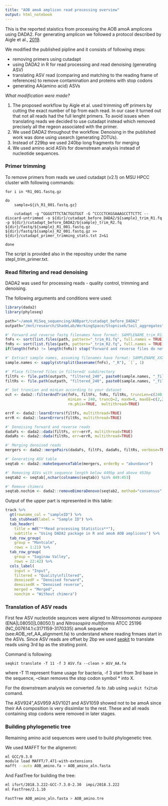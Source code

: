 ```yaml
---
title: "AOB amoA amplicon read processing overview"
output: html_notebook
---
```


This is the reported staistics from processing the AOB amoA amplicons using DADA2. For generating amplicon we followed a protocol described by Aigle et al., [2019](https://environmentalmicrobiome.biomedcentral.com/articles/10.1186/s40793-019-0342-6). 

We modified the published pipline and it consists of following steps:

+ removing primers using cutadapt
+ using DADA2 in R for read processing and read denoising (generating ASV)
+ translating ASV read (comparing and matching to the reading frame of references) to remove contamination and proteins with stop codons
+ generating AA(amino acid) ASVs

*What modification were made?*

1. The proposed workflow by Aigle et al. used trimming off primers by cutting the exact number of bp from each read. In our case it turned out that not all reads had the full lenght primers. To avoid issues when translating reads we decided to use cutadapt instead which removed precisely all the regeon associated with the primer.
2. We used DADA2 throughout the workflow. Denoising in the published work was done using usearch (generating ZOTUs). 
3. Instead of 229bp we used 240bp long fragments for merging
4. We used amino acid ASVs for downstream analysis instead of nucleotide sequences. 

### Primer trimming
To remove primers from reads we used cutadapt (v2.1) on MSU HPCC cluster with following commands:
```{}
for i in *R1_001.fastq.gz

do
	sample=${i%_R1_001.fastq.gz}

	cutadapt -g ^GGGGTTTCTACTGGTGGT -G ^CCCCTCKGSAAAGCCTTCTTC --discard-untrimmed -o ${dir}/cutadapt_before_DADA2/${sample}_trim_R1.fq -p ${dir}/cutadapt_before_DADA2/${sample}_trim_R2.fq ${dir}/fastq/${sample}_R1_001.fastq.gz ${dir}/fastq/${sample}_R2_001.fastq.gz >> ${dir}/cutadapt_primer_trimming_stats.txt 2>&1
	
done
```
The script is provided also in the repositoy under the name stepI_trim_primer.txt.

### Read filtering and read denoising
DADA2 was used for processing reads - quality control, trimming and denoising. 

The following arguments and conditions were used:
```r
library(dada2)
library(phyloseq)

path="~/amoA_MiSeq_sequencing/AOBpart/cutadapt_before_DADA2"
outpath="/mnt/research/ShadeLab/WorkingSpace/Stopnisek/Soil_aggregates"

#' Forward and reverse fastq filenames have format: SAMPLENAME_trim_R1.fq and SAMPLENAME_trim_R2.fq
fnFs <- sort(list.files(path, pattern="_trim_R1.fq", full.names = TRUE)) #pattern can be modify
fnRs <- sort(list.files(path, pattern="_trim_R2.fq", full.names = TRUE)) #pattern can be modify
if(length(fnFs) != length(fnRs)) stop("Forward and reverse files do not mach")

#' Extract sample names, assuming filenames have format: SAMPLENAME_XXX.fastq
sample.names <- sapply(strsplit(basename(fnFs), "_R"), `[`, 1)

#' Place filtered files in filtered/ subdirectory
filtFs <- file.path(outpath, "filtered_240", paste0(sample.names, "_filt_F.fastq.gz"))
filtRs <- file.path(outpath, "filtered_240", paste0(sample.names, "_filt_R.fastq.gz"))

#' Set truncLen and minLen according to your dataset
out <- dada2::filterAndTrim(fnFs, filtFs, fnRs, filtRs, truncLen=c(240,240), 
                            minLen = 240, truncQ=2, maxN=0, maxEE=c(2,2), compress=TRUE, 
                            rm.phix=TRUE,  multithread=TRUE)

errF <- dada2::learnErrors(filtFs, multithread=TRUE)
errR <- dada2::learnErrors(filtRs, multithread=TRUE)

#' Denoising forward and reverse reads
dadaFs <- dada2::dada(filtFs, err=errF, multithread=TRUE)
dadaRs <- dada2::dada(filtRs, err=errR, multithread=TRUE)

#' Merging denoised reads
mergers <- dada2::mergePairs(dadaFs, filtFs, dadaRs, filtRs, verbose=TRUE)

#' Generating ASV table
seqtab <- dada2::makeSequenceTable(mergers, orderBy = "abundance")

#' Removing ASVs with sequence length below 449bp and above 453bp
seqtab2 <- seqtab[,nchar(colnames(seqtab)) %in% 449:453] 

#' Remove chimera
seqtab.nochim <- dada2::removeBimeraDenovo(seqtab2, method="consensus", multithread=TRUE, verbose=TRUE)
```

Output of the upper part is represented in this table:
```r
track %>%
  gt(rowname_col = "sampleID") %>%
  tab_stubhead(label = "Sample ID") %>%
  tab_header(
    title = md("**Read processing Statistics**"),
    subtitle = "Using DADA2 package in R and amoA AOB amplicons") %>%
  tab_row_group(
    group = "Montcalm",
    rows = 1:21) %>%
  tab_row_group(
    group = "Saginaw Valley",
    rows = 22:42) %>%
  cols_label(
    input = "Input",
    filtered = "Quality\nfiltered",
    denoisedF = "Denoised forward",
    denoisedR = "Denoised reverse",
    merged = "Merged",
    nonchim = "Without chimera")
```


### Translation of ASV reads
First few ASV nucleotide sequnces were aligned to *Nitrosomonas europaea* (ENA|L08050|L08050.1) and *Nitrosospira multiformis* ATCC 25196 (NC_007614.1:c3171159-3170335) amoA sequence (see:AOB_ref_AA_alignment.fa) to understand where reading frmaes start in the ASVs. Since ASV reads are offset by 2bp we used [seqkit](https://bioinf.shenwei.me/seqkit/) to translate reads using 3rd bp as the strating point.

Command is following:

`seqkit translate -T 11 -f 3 ASV.fa --clean > ASV_AA.fa`

where -T 11 represent frame usage for bacteria, -f 3 start from 3rd base in the sequence, --clean removes the stop codon symbol * into X.

For the downstream analysis we converted .fa to .tab using `seqkit fx2tab` comand.

The ASV924",ASV959 ASV1021 and ASV1059 showed not to be amoA since their AA composition is very dissimilar to the rest. These and all reads containing stop codons were removed in later stages. 

### Building phylogenetic tree
Remaining amino acid sequences were used to build phylogenetic tree.

We used MAFFT for the alignemnt:

```bash
ml GCC/9.3.0
module load MAFFT/7.471-with-extensions
mafft --auto AOB_amino.fa > AOB_amino_aln.fasta
```

And FastTree for building the tree:

```bash
ml ifort/2018.3.222-GCC-7.3.0-2.30  impi/2018.3.222
ml FastTree/2.1.10

FastTree AOB_amino_aln.fasta > AOB_amino.tre
```